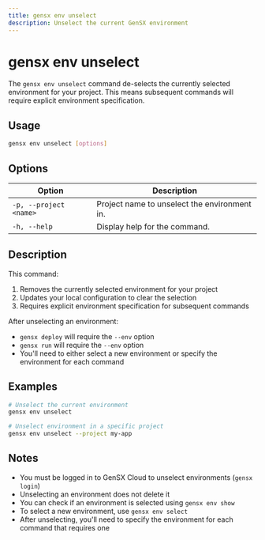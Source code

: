 ```yaml
---
title: gensx env unselect
description: Unselect the current GenSX environment
---
```


# gensx env unselect

The `gensx env unselect` command de-selects the currently selected environment for your project. This means subsequent commands will require explicit environment specification.

## Usage

```bash
gensx env unselect [options]
```

## Options

| Option                  | Description                                                                  |
| ----------------------- | ---------------------------------------------------------------------------- |
| `-p, --project <name>`  | Project name to unselect the environment in.                                 |
| `-h, --help`            | Display help for the command.                                                |

## Description

This command:

1. Removes the currently selected environment for your project
2. Updates your local configuration to clear the selection
3. Requires explicit environment specification for subsequent commands

After unselecting an environment:
- `gensx deploy` will require the `--env` option
- `gensx run` will require the `--env` option
- You'll need to either select a new environment or specify the environment for each command

## Examples

```bash
# Unselect the current environment
gensx env unselect

# Unselect environment in a specific project
gensx env unselect --project my-app
```

## Notes

- You must be logged in to GenSX Cloud to unselect environments (`gensx login`)
- Unselecting an environment does not delete it
- You can check if an environment is selected using `gensx env show`
- To select a new environment, use `gensx env select`
- After unselecting, you'll need to specify the environment for each command that requires one
